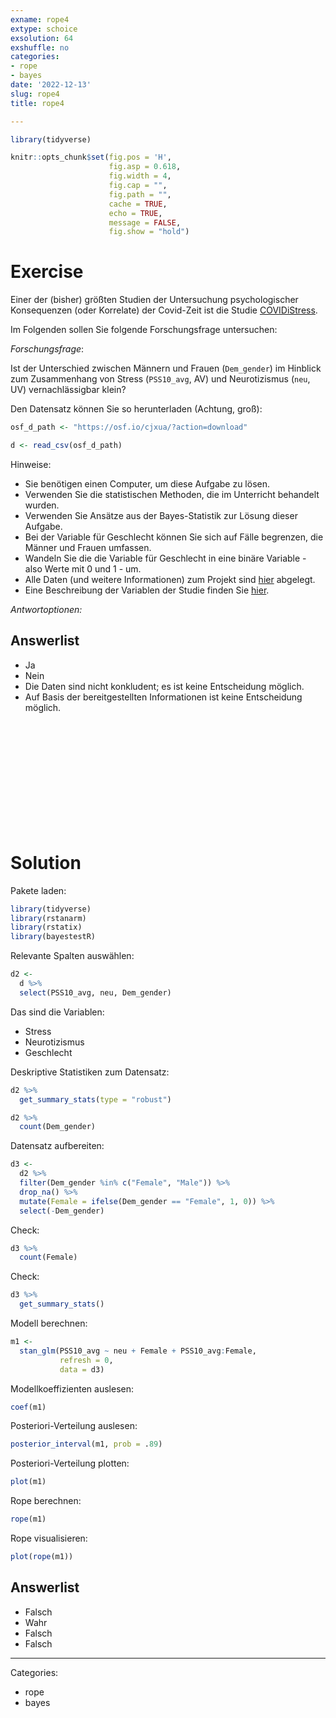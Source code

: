```yaml
---
exname: rope4
extype: schoice
exsolution: 64
exshuffle: no
categories:
- rope
- bayes
date: '2022-12-13'
slug: rope4
title: rope4

---
```





```r
library(tidyverse)

```


```r
knitr::opts_chunk$set(fig.pos = 'H',
                      fig.asp = 0.618,
                      fig.width = 4,
                      fig.cap = "", 
                      fig.path = "",
                      cache = TRUE,
                      echo = TRUE,
                      message = FALSE,
                      fig.show = "hold")
```






# Exercise

Einer der (bisher) größten Studien der Untersuchung psychologischer Konsequenzen (oder Korrelate) 
der Covid-Zeit ist die Studie [COVIDiStress](https://www.nature.com/articles/s41597-020-00784-9).

Im Folgenden sollen Sie folgende Forschungsfrage untersuchen:

*Forschungsfrage*:

Ist der Unterschied zwischen Männern und Frauen (`Dem_gender`) im Hinblick zum Zusammenhang von Stress (`PSS10_avg`, AV) und Neurotizismus (`neu`, UV) vernachlässigbar klein?


Den Datensatz können Sie so herunterladen (Achtung, groß):




```r
osf_d_path <- "https://osf.io/cjxua/?action=download"

d <- read_csv(osf_d_path)
```




Hinweise:

- Sie benötigen einen Computer, um diese Aufgabe zu lösen.
- Verwenden Sie die statistischen Methoden, die im Unterricht behandelt wurden.
- Verwenden Sie Ansätze aus der Bayes-Statistik zur Lösung dieser Aufgabe.
- Bei der Variable für Geschlecht können Sie sich auf Fälle begrenzen, die Männer und Frauen umfassen.
- Wandeln Sie die die Variable für Geschlecht in eine binäre Variable - also Werte mit 0 und 1 - um.
- Alle Daten (und weitere Informationen) zum Projekt sind [hier](https://osf.io/z39us/) abgelegt.
- Eine Beschreibung der Variablen der Studie finden Sie [hier](https://moodle.hs-ansbach.de/mod/url/view.php?id=79230).


*Antwortoptionen:*

Answerlist
----------
* Ja
* Nein
* Die Daten sind nicht konkludent; es ist keine Entscheidung möglich.
* Auf Basis der bereitgestellten Informationen ist keine Entscheidung möglich.




</br>
</br>
</br>
</br>
</br>
</br>
</br>
</br>
</br>
</br>

# Solution

Pakete laden:

```r
library(tidyverse)
library(rstanarm)
library(rstatix)
library(bayestestR)
```




Relevante Spalten auswählen:

```r
d2 <-
  d %>% 
  select(PSS10_avg, neu, Dem_gender)
```

Das sind die Variablen:

- Stress
- Neurotizismus
- Geschlecht

Deskriptive Statistiken zum Datensatz:

```r
d2 %>% 
  get_summary_stats(type = "robust")
```

```r
d2 %>% 
  count(Dem_gender)
```


Datensatz aufbereiten:

```r
d3 <-
  d2 %>% 
  filter(Dem_gender %in% c("Female", "Male")) %>% 
  drop_na() %>% 
  mutate(Female = ifelse(Dem_gender == "Female", 1, 0)) %>% 
  select(-Dem_gender)
```



Check:

```r
d3 %>% 
  count(Female)
```


Check:

```r
d3 %>% 
  get_summary_stats()
```



Modell berechnen:

```r
m1 <-
  stan_glm(PSS10_avg ~ neu + Female + PSS10_avg:Female, 
           refresh = 0,
           data = d3)
```


Modellkoeffizienten auslesen:

```r
coef(m1)
```

Posteriori-Verteilung auslesen:

```r
posterior_interval(m1, prob = .89)
```


Posteriori-Verteilung plotten:

```r
plot(m1)
```


Rope berechnen:

```r
rope(m1)
```

Rope visualisieren:

```r
plot(rope(m1))
```



Answerlist
----------


* Falsch
* Wahr
* Falsch
* Falsch





---

Categories: 

- rope
- bayes

